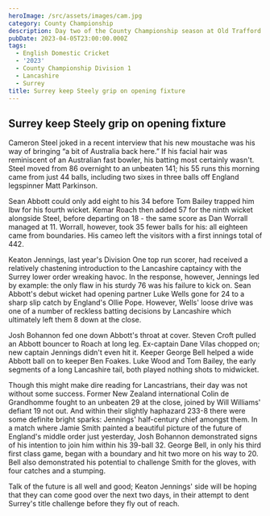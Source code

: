 ```yaml
---
heroImage: /src/assets/images/cam.jpg
category: County Championship
description: Day two of the County Championship season at Old Trafford
pubDate: 2023-04-05T23:00:00.000Z
tags:
  - English Domestic Cricket
  - '2023'
  - County Championship Division 1
  - Lancashire
  - Surrey
title: Surrey keep Steely grip on opening fixture
---
```


## Surrey keep Steely grip on opening fixture

Cameron Steel joked in a recent interview that his new moustache was his way of bringing “a bit of Australia back here.” If his facial hair was reminiscent of an Australian fast bowler, his batting most certainly wasn't. Steel moved from 86 overnight to an unbeaten 141; his 55 runs this morning came from just 44 balls, including two sixes in three balls off England legspinner Matt Parkinson.

Sean Abbott could only add eight to his 34 before Tom Bailey trapped him lbw for his fourth wicket. Kemar Roach then added 57 for the ninth wicket alongside Steel, before departing on 18 - the same score as Dan Worrall managed at 11. Worrall, however, took 35 fewer balls for his: all eighteen came from boundaries. His cameo left the visitors with a first innings total of 442.

Keaton Jennings, last year's Division One top run scorer, had received a relatively chastening introduction to the Lancashire captaincy with the Surrey lower order wreaking havoc. In the response, however, Jennings led by example: the only flaw in his sturdy 76 was his failure to kick on. Sean Abbott's debut wicket had opening partner Luke Wells gone for 24 to a sharp slip catch by England's Ollie Pope. However, Wells' loose drive was one of a number of reckless batting decisions by Lancashire which ultimately left them 8 down at the close.

Josh Bohannon fed one down Abbott's throat at cover. Steven Croft pulled an Abbott bouncer to Roach at long leg. Ex-captain Dane Vilas chopped on; new captain Jennings didn't even hit it. Keeper George Bell helped a wide Abbott ball on to keeper Ben Foakes. Luke Wood and Tom Bailey, the early segments of a long Lancashire tail, both played nothing shots to midwicket.

Though this might make dire reading for Lancastrians, their day was not without some success. Former New Zealand international Colin de Grandhomme fought to an unbeaten 29 at the close, joined by Will Williams' defiant 19 not out. And within their slightly haphazard 233-8 there were some definite bright sparks: Jennings' half-century chief amongst them. In a match where Jamie Smith painted a beautiful picture of the future of England's middle order just yesterday, Josh Bohannon demonstrated signs of his intention to join him within his 39-ball 32. George Bell, in only his third first class game, began with a boundary and hit two more on his way to 20. Bell also demonstrated his potential to challenge Smith for the gloves, with four catches and a stumping.

Talk of the future is all well and good; Keaton Jennings' side will be hoping that they can come good over the next two days, in their attempt to dent Surrey's title challenge before they fly out of reach.
